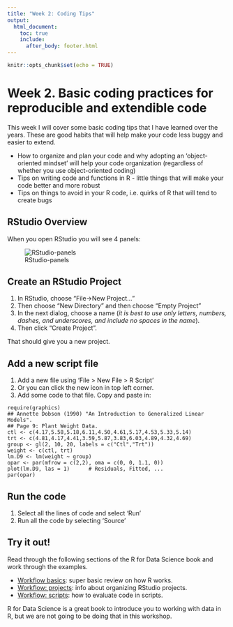 ```yaml
---
title: "Week 2: Coding Tips"
output:
  html_document:
    toc: true
    include:
      after_body: footer.html
---
```


```r
knitr::opts_chunk$set(echo = TRUE)
```

# Week 2. Basic coding practices for reproducible and extendible code

This week I will cover some basic coding tips that I have learned over the years. These are good habits that will help make your code less buggy and easier to extend.

* How to organize and plan your code and why adopting an 'object-oriented mindset' will help your code organization (regardless of whether you use object-oriented coding)
* Tips on writing code and functions in R - little things that will make your code better and more robust
* Tips on things to avoid in your R code, i.e. quirks of R that will tend to create bugs

## RStudio Overview

When you open RStudio you will see 4 panels:

![RStudio-panels](images/RStudio-screenshot.png)

## Create an RStudio Project

1. In RStudio, choose "File->New Project..."
1. Then choose "New Directory" and then choose "Empty Project"
1. In the next dialog, choose a name (_it is best to  use only letters, numbers, dashes, and underscores, and include no spaces in the name_).  
1. Then click "Create Project".

That should give you a new project.

## Add a new script file

1. Add a new file using 'File > New File > R Script'
2. Or you can click the new icon in top left corner.
2. Add some code to that file. Copy and paste in:

```
require(graphics)
## Annette Dobson (1990) "An Introduction to Generalized Linear Models".
## Page 9: Plant Weight Data.
ctl <- c(4.17,5.58,5.18,6.11,4.50,4.61,5.17,4.53,5.33,5.14)
trt <- c(4.81,4.17,4.41,3.59,5.87,3.83,6.03,4.89,4.32,4.69)
group <- gl(2, 10, 20, labels = c("Ctl","Trt"))
weight <- c(ctl, trt)
lm.D9 <- lm(weight ~ group)
opar <- par(mfrow = c(2,2), oma = c(0, 0, 1.1, 0))
plot(lm.D9, las = 1)      # Residuals, Fitted, ...
par(opar)
```

## Run the code

1. Select all the lines of code and select 'Run'
2. Run all the code by selecting 'Source'

## Try it out!

Read through the following sections of the R for Data Science book and work through the examples.

* [Workflow basics](http://r4ds.had.co.nz/workflow-basics.html): super basic review on how R works.
* [Workflow: projects](http://r4ds.had.co.nz/workflow-projects.html): info about organizing RStudio projects.
* [Workflow: scripts](http://r4ds.had.co.nz/workflow-scripts.html):  how to evaluate code in scripts.

R for Data Science is a great book to introduce you to working with data in R, but we are not going to be doing that in this workshop.

